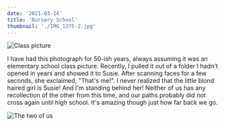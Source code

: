 ```yaml
---
date: '2021-03-14'
title: 'Nursery School'
thumbnail: './IMG_1375-2.jpg'
---
```


![Class picture](IMG_1376-2.jpg)

I have had this photograph for 50-ish years, always assuming it was an elementary school class picture. Recently, I pulled it out of a folder I hadn't opened in years and showed it to Susie. After scanning faces for a few seconds, she exclaimed, "That's me!". I never realized that the little blond haired girl is Susie! And I'm standing behind her! Neither of us has any recollection of the other from this time, and our paths probably did not cross again until high school. It's amazing though just how far back we go. 

![The two of us](IMG_1375-2.jpg)